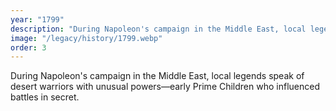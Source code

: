 ```yaml
---
year: "1799"
description: "During Napoleon's campaign in the Middle East, local legends speak of desert warriors with unusual powers—early Prime Children who influenced battles in secret."
image: "/legacy/history/1799.webp"
order: 3
---
```


During Napoleon's campaign in the Middle East, local legends speak of desert warriors with unusual powers—early Prime Children who influenced battles in secret.
